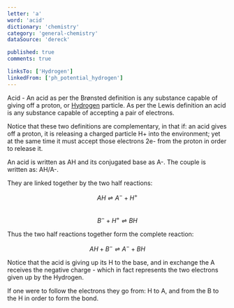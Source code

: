 ```yaml
---
letter: 'a'
word: 'acid'
dictionary: 'chemistry'
category: 'general-chemistry'
dataSource: 'dereck'

published: true
comments: true

linksTo: ['Hydrogen']
linkedFrom: ['ph_potential_hydrogen']
---
```


<a id="acid">Acid</a> - An acid as per the Brønsted definition is any substance capable of giving off a proton, or [Hydrogen](#Hydrogen) particle. As per the Lewis definition an acid is any substance capable of accepting a pair of electrons.

Notice that these two definitions are complementary, in that if: an acid gives off a proton, it is releasing a charged particle H+ into the environment; yet at the same time it must accept those electrons 2e\- from the proton in order to release it.

An acid is written as AH and its conjugated base as A\-. The couple is written as: AH/A\-.

They are linked together by the two half reactions:

$$
    AH \rightleftharpoons A^- + H^+
$$    
$$
    B^- + H^+ \rightleftharpoons BH
$$

Thus the two half reactions together form the complete reaction:

$$
    AH + B^- \rightleftharpoons A^- + BH
$$

Notice that the acid is giving up its H to the base, and in exchange the A receives the negative charge \- which in fact represents the two electrons given up by the Hydrogen.

If one were to follow the electrons they go from: H to A, and from the B to the H in order to form the bond.